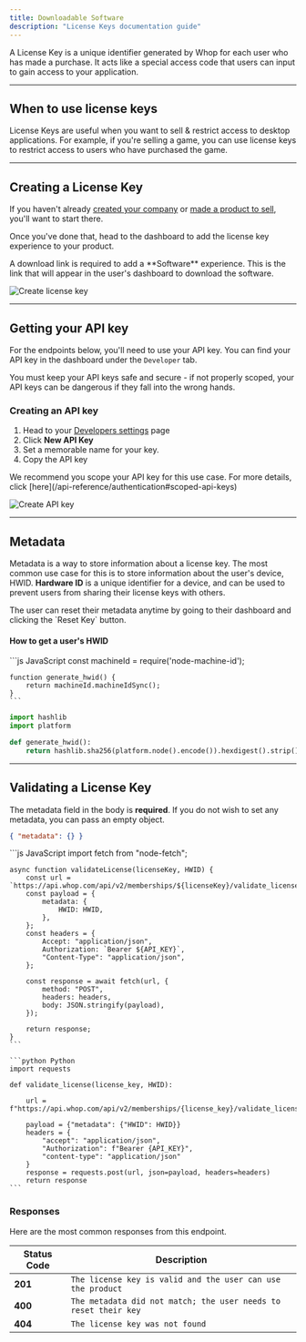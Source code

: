 ```yaml
---
title: Downloadable Software
description: "License Keys documentation guide"
---
```


A License Key is a unique identifier generated by Whop for each user who has made a purchase. It acts like a special access code that users can input to gain access to your application.

---

## When to use license keys

License Keys are useful when you want to sell & restrict access to desktop applications. For example, if you're selling a game, you can use license keys to restrict access to users who have purchased the game.

---

## Creating a License Key

If you haven't already [created your company](https://docs.whop.com/creating-company) or [made a product to sell](https://docs.whop.com/creating-company#creating-your-first-product), you'll want to start there.

Once you've done that, head to the dashboard to add the license key experience to your product.

<Warning>
  A download link is required to add a **Software** experience. This is the link
  that will appear in the user's dashboard to download the software.
</Warning>

![Create license key](https://dev-docs-weld.vercel.app/newsoftware.gif)

---

## Getting your API key

For the endpoints below, you'll need to use your API key. You can find your API key in the dashboard under the `Developer` tab.

<Warning>
  You must keep your API keys safe and secure - if not properly scoped, your API
  keys can be dangerous if they fall into the wrong hands.
</Warning>

### Creating an API key

1. Head to your [Developers settings](https://dash.whop.com/settings/developer) page
2. Click **New API Key**
3. Set a memorable name for your key.
4. Copy the API key

<Note>
  We recommend you scope your API key for this use case. For more details, click
  [here](/api-reference/authentication#scoped-api-keys)
</Note>

![Create API key](https://dev-docs-weld.vercel.app/newapikey.gif)

---

## Metadata

Metadata is a way to store information about a license key. The most common use case for this is to store information about the user's device, HWID. **Hardware ID** is a unique identifier for a device, and can be used to prevent users from sharing their license keys with others.

<Warning>
  The user can reset their metadata anytime by going to their dashboard and
  clicking the `Reset Key` button.
</Warning>

#### How to get a user's HWID

<CodeGroup>
    ```js JavaScript
    const machineId = require('node-machine-id');

    function generate_hwid() {
        return machineId.machineIdSync();
    }
    ```

```python Python
import hashlib
import platform

def generate_hwid():
    return hashlib.sha256(platform.node().encode()).hexdigest().strip()
```

</CodeGroup>

---

## Validating a License Key

The metadata field in the body is **required**. If you do not wish to set any metadata, you can pass an empty object.

```json
{ "metadata": {} }
```

<CodeGroup>
    ```js JavaScript
    import fetch from "node-fetch";

    async function validateLicense(licenseKey, HWID) {
        const url = `https://api.whop.com/api/v2/memberships/${licenseKey}/validate_license`;
        const payload = {
            metadata: {
                HWID: HWID,
            },
        };
        const headers = {
            Accept: "application/json",
            Authorization: `Bearer ${API_KEY}`,
            "Content-Type": "application/json",
        };

        const response = await fetch(url, {
            method: "POST",
            headers: headers,
            body: JSON.stringify(payload),
        });

        return response;
    }
    ```

    ```python Python
    import requests

    def validate_license(license_key, HWID):

        url = f"https://api.whop.com/api/v2/memberships/{license_key}/validate_license"

        payload = {"metadata": {"HWID": HWID}}
        headers = {
            "accept": "application/json",
            "Authorization": f"Bearer {API_KEY}",
            "content-type": "application/json"
        }
        response = requests.post(url, json=payload, headers=headers)
        return response
    ```

</CodeGroup>

### Responses

Here are the most common responses from this endpoint.

| Status Code | Description                                                     |
| ----------- | --------------------------------------------------------------- |
| **201**     | `The license key is valid and the user can use the product`     |
| **400**     | `The metadata did not match; the user needs to reset their key` |
| **404**     | `The license key was not found     `                            |
